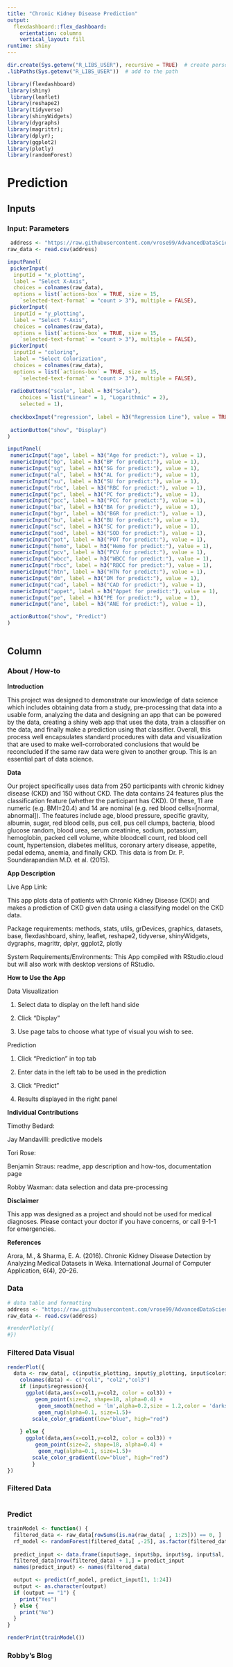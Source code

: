 ---
title: "Chronic Kidney Disease Prediction"
output: 
  flexdashboard::flex_dashboard:
    orientation: columns
    vertical_layout: fill
runtime: shiny
---


```{r global, include=FALSE}
dir.create(Sys.getenv("R_LIBS_USER"), recursive = TRUE)  # create personal library
.libPaths(Sys.getenv("R_LIBS_USER"))  # add to the path

library(flexdashboard)
library(shiny)
 library(leaflet)
library(reshape2)
library(tidyverse)
library(shinyWidgets)
library(dygraphs)
library(magrittr); 
library(dplyr);
library(ggplot2)
library(plotly)
library(randomForest)
```

# Prediction

Inputs {.sidebar}
-----------------------------------------------------------------------

### Input: Parameters

```{r eruptions, echo=FALSE}
 address <- "https://raw.githubusercontent.com/vrose99/AdvancedDataScienceFinalProject/8acd472133dda8bf77b87648d281237419c7fced/Data/chronic_kidney_disease.csv"
raw_data <- read.csv(address)

inputPanel(
 pickerInput(
  inputId = "x_plotting",
  label = "Select X-Axis",
  choices = colnames(raw_data),
  options = list(`actions-box` = TRUE, size = 15,
    `selected-text-format` = "count > 3"), multiple = FALSE),
 pickerInput(
  inputId = "y_plotting",
  label = "Select Y-Axis",
  choices = colnames(raw_data),
  options = list(`actions-box` = TRUE, size = 15,
    `selected-text-format` = "count > 3"), multiple = FALSE),
 pickerInput(
  inputId = "coloring",
  label = "Select Colorization",
  choices = colnames(raw_data),
  options = list(`actions-box` = TRUE, size = 15,
    `selected-text-format` = "count > 3"), multiple = FALSE),
 
 radioButtons("scale", label = h3("Scale"),
    choices = list("Linear" = 1, "Logarithmic" = 2), 
    selected = 1),
 
 checkboxInput("regression", label = h3("Regression Line"), value = TRUE),
 
 actionButton("show", "Display")
)

inputPanel(
 numericInput("age", label = h3("Age for predict:"), value = 1),
 numericInput("bp", label = h3("BP for predict:"), value = 1),
 numericInput("sg", label = h3("SG for predict:"), value = 1),
 numericInput("al", label = h3("AL for predict:"), value = 1),
 numericInput("su", label = h3("SU for predict:"), value = 1),
 numericInput("rbc", label = h3("RBC for predict:"), value = 1),
 numericInput("pc", label = h3("PC for predict:"), value = 1),
 numericInput("pcc", label = h3("PCC for predict:"), value = 1),
 numericInput("ba", label = h3("BA for predict:"), value = 1),
 numericInput("bgr", label = h3("BGR for predict:"), value = 1),
 numericInput("bu", label = h3("BU for predict:"), value = 1),
 numericInput("sc", label = h3("SC for predict:"), value = 1),
 numericInput("sod", label = h3("SOD for predict:"), value = 1),
 numericInput("pot", label = h3("POT for predict:"), value = 1),
 numericInput("hemo", label = h3("Hemo for predict:"), value = 1),
 numericInput("pcv", label = h3("PCV for predict:"), value = 1),
 numericInput("wbcc", label = h3("WBCC for predict:"), value = 1),
 numericInput("rbcc", label = h3("RBCC for predict:"), value = 1),
 numericInput("htn", label = h3("HTN for predict:"), value = 1),
 numericInput("dm", label = h3("DM for predict:"), value = 1),
 numericInput("cad", label = h3("CAD for predict:"), value = 1),
 numericInput("appet", label = h3("Appet for predict:"), value = 1),
 numericInput("pe", label = h3("PE for predict:"), value = 1),
 numericInput("ane", label = h3("ANE for predict:"), value = 1),

 actionButton("show", "Predict")
)
 
```


Column {.tabset}
-------------------------------------
### About / How-to

**Introduction**

This project was designed to demonstrate our knowledge of data science which includes obtaining data from a study, pre-processing that data into a usable form, analyzing the data and designing an app that can be powered by the data, creating a shiny web app that uses the data, train a classifier on the data, and finally make a prediction using that classifier. Overall, this process well encapsulates standard procedures with data and visualization that are used to make well-corroborated conclusions that would be reconcluded if the same raw data were given to another group. This is an essential part of data science.

**Data**

Our project specifically uses data from 250 participants with chronic kidney disease (CKD) and 150 without CKD. The data contains 24 features plus the classification feature (whether the participant has CKD). Of these, 11 are numeric (e.g. BMI=20.4) and 14 are nominal (e.g. red blood cells=[normal, abnormal]). The features include age, blood pressure, specific gravity, albumin, sugar, red blood cells, pus cell, pus cell clumps, bacteria, blood glucose random, blood urea, serum creatinine, sodium, potassium, hemoglobin, packed cell volume, white bloodcell count, red blood cell count, hypertension, diabetes mellitus,  coronary artery disease, appetite, pedal edema, anemia, and finally CKD. This data is from Dr. P. Soundarapandian M.D. et al. (2015).

**App Description**

Live App Link:

This app plots data of patients with Chronic Kidney Disease (CKD) and makes a prediction of CKD given data using a classifying model on the CKD data.

Package requirements: methods, stats, utils, grDevices, graphics, datasets, base, flexdashboard, shiny, leaflet, reshape2, tidyverse, shinyWidgets, dygraphs, magrittr, dplyr, ggplot2, plotly

System Requirements/Environments: This App compiled with RStudio.cloud but will also work with desktop versions of RStudio.


**How to Use the App**

Data Visualization

1) Select data to display on the left hand side

2) Click "Display"

3) Use page tabs to choose what type of visual you wish to see.


Prediction

1) Click "Prediction" in top tab

2) Enter data in the left tab to be used in the prediction

3) Click "Predict"

4) Results displayed in the right panel



**Individual Contributions**

Timothy Bedard: 

Jay Mandavilli: predictive models

Tori Rose:

Benjamin Straus: readme, app description and how-tos, documentation page

Robby Waxman: data selection and data pre-processing


**Disclaimer**

This app was designed as a project and should not be used for medical diagnoses. Please contact your doctor if you have concerns, or call 9-1-1 for emergencies. 


**References**

Arora, M., & Sharma, E. A. (2016). Chronic Kidney Disease Detection by Analyzing Medical Datasets in Weka. International Journal of Computer Application, 6(4), 20–26.


### Data

```{r}
# data table and formatting
address <- "https://raw.githubusercontent.com/vrose99/AdvancedDataScienceFinalProject/8acd472133dda8bf77b87648d281237419c7fced/Data/chronic_kidney_disease.csv"
raw_data <- read.csv(address)

#renderPlotly({
#})


```
   
### Filtered Data Visual

```{r}
renderPlot({
  data <- raw_data[, c(input$x_plotting, input$y_plotting, input$coloring)]
    colnames(data) <- c("col1", "col2","col3")
    if (input$regression){
      ggplot(data,aes(x=col1,y=col2, color = col3)) +
         geom_point(size=2, shape=18, alpha=0.4) + 
          geom_smooth(method = 'lm',alpha=0.2,size = 1.2,color = 'darkseagreen4')+
          geom_rug(alpha=0.1, size=1.5)+ 
        scale_color_gradient(low="blue", high="red")
      
    } else {
      ggplot(data,aes(x=col1,y=col2, color = col3)) +
         geom_point(size=2, shape=18, alpha=0.4) + 
          geom_rug(alpha=0.1, size=1.5)+ 
        scale_color_gradient(low="blue", high="red")
        }
})
```

### Filtered Data
```{r}

```

### Predict
```{r}
trainModel <- function() {
  filtered_data <- raw_data[rowSums(is.na(raw_data[ , 1:25])) == 0, ]
  rf_model <- randomForest(filtered_data[ ,-25], as.factor(filtered_data[ ,25]))
  
  predict_input <- data.frame(input$age, input$bp, input$sg, input$al, input$su, input$rbc, input$pc, input$pcc, input$ba, input$bgr, input$bu, input$sc, input$sod, input$pot, input$hemo, input$pcv, input$wbcc, input$rbcc, input$htn, input$dm, input$cad, input$appet, input$pe, input$ane, 0)
  filtered_data[nrow(filtered_data) + 1,] = predict_input
  names(predict_input) <- names(filtered_data)

  output <- predict(rf_model, predict_input[1, 1:24])
  output <- as.character(output)
  if (output == "1") {
    print("Yes")
  } else {
    print("No")
  }
}

renderPrint(trainModel())
```

### Robby's Blog



